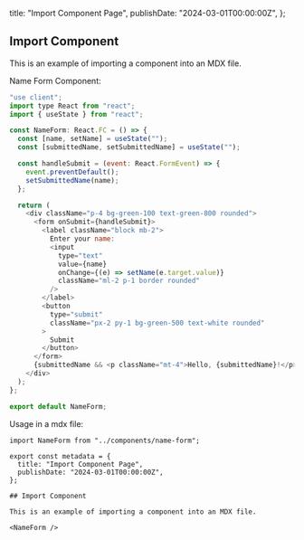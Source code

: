 
  title: "Import Component Page",
  publishDate: "2024-03-01T00:00:00Z",
};

## Import Component

This is an example of importing a component into an MDX file.

<NameForm />

Name Form Component:

```javascript
"use client";
import type React from "react";
import { useState } from "react";

const NameForm: React.FC = () => {
  const [name, setName] = useState("");
  const [submittedName, setSubmittedName] = useState("");

  const handleSubmit = (event: React.FormEvent) => {
    event.preventDefault();
    setSubmittedName(name);
  };

  return (
    <div className="p-4 bg-green-100 text-green-800 rounded">
      <form onSubmit={handleSubmit}>
        <label className="block mb-2">
          Enter your name:
          <input
            type="text"
            value={name}
            onChange={(e) => setName(e.target.value)}
            className="ml-2 p-1 border rounded"
          />
        </label>
        <button
          type="submit"
          className="px-2 py-1 bg-green-500 text-white rounded"
        >
          Submit
        </button>
      </form>
      {submittedName && <p className="mt-4">Hello, {submittedName}!</p>}
    </div>
  );
};

export default NameForm;
```

Usage in a mdx file:

```mdx
import NameForm from "../components/name-form";

export const metadata = {
  title: "Import Component Page",
  publishDate: "2024-03-01T00:00:00Z",
};

## Import Component

This is an example of importing a component into an MDX file.

<NameForm />
```
